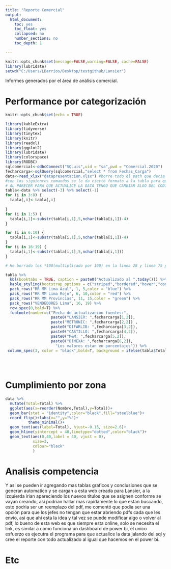 ```yaml
---
title: "Reporte Comercial"
output:
  html_document:
    toc: yes
    toc_float: yes
    collapsed: no
    number_sections: no
    toc_depth: 1

---
```


```r
knitr::opts_chunk$set(message=FALSE,warning=FALSE, cache=FALSE)
library(lubridate)
setwd("C:/Users/LBarrios/Desktop/testgithub/Lansier")
```
Informes generados por el área de análisis comercial.

# Performance por categorización 


```r
knitr::opts_chunk$set(echo = TRUE)

library(kableExtra)
library(tidyverse)
library(tinytex)
library(knitr)
library(readxl)
library(ggplot2)
library(lubridate)
library(colorspace)
library(RODBC)
sqlcomercial<-odbcConnect("SQLuis",uid = "sa",pwd = "Comercial.2020")
fecharcarga<-sqlQuery(sqlcomercial,"select * from Fechas_Carga")
data<-read_xlsx("datapresentacion.xlsx") #borre todo el path que decia C/USERS,etc y lo deje solo en el nombre de el archivo, asi ya no importa donde lo corra siempre y cuando este en el wd
#con los siguientes comandos se le da cierto formato a la tabla para que sea mas facil de presentar la data en una tabla
# AL PARECER PARA QUE ACTUALICE LA DATA TENGO QUE CAMBIAR ALGO DEL CODIGO SINO NO CORRE
tabla<-data %>% select(-3) %>% select(-1)
for (i in 3:8) {
  tabla[,i]<-tabla[,i]
  
}
for (i in 1:5) {
  tabla[i,1]<-substr(tabla[i,1],5,nchar(tabla[i,1])-4)
}

for (i in 6:10) {
  tabla[i,1]<-substr(tabla[i,1],5,nchar(tabla[i,1])-4)
}
for (i in 16:19) {
  tabla[i,1]<-substr(tabla[i,1],5,nchar(tabla[i,1]))
}

# He borrado los *100(multiplicado por 100) en la linea 28 y linea 75 porque ahora mis valores no estan en decimales sino enteros, revisar eso
```

```r

tabla %>%
  kbl(booktabs = TRUE, caption = paste0("Actualizado al ",today())) %>%
  kable_styling(bootstrap_options = c("striped","bordered","hover","condensed","responsive")) %>% 
  pack_rows("RR MM Lima Azul", 1, 5,color = "blue") %>%
  pack_rows("RR MM Lima Rojo", 6, 10,color = "red") %>%
  pack_rows("RR MM Provincias", 11, 15,color = "green") %>%
  pack_rows("VENDEDORES Lima", 16, 19) %>%
  row_spec(0,bold=T) %>% 
  footnote(number=c("Fecha de actualización fuentes:",
                    paste0("LANSIER: ",fecharcarga[1,2]),
                    paste("METRONIC: ",fecharcarga[2,2]) ,
                    paste0("DIFARLIB: ",fecharcarga[3,2]),
                    paste0("CASTILLO: ",fecharcarga[4,2]),
                    paste0("M&M: ",fecharcarga[5,2]),
                    paste0("DIMEXA: ",fecharcarga[6,2]),
                      "Los valores estan en porcentajes")) %>% 
 column_spec(3, color = "black",bold=T, background = ifelse(tabla$Total > 100, "green", ifelse(tabla$Total<80,"red","yellow")))
   
        
 

```

# Cumplimiento por zona
```r
data %>%
  mutate(Total=Total) %>% 
  ggplot(aes(x=reorder(Nombre,Total),y=Total))+
  geom_bar(stat = "identity",color="black",fill="steelblue")+
  coord_flip()+labs(x="",y="%")+
          theme_minimal()+
  geom_text(aes(label=Total), hjust=-0.15, size=2.6)+
  geom_hline(yintercept = 40,linetype="dotted",color="black")+
  geom_text(aes(0,40,label = 40, vjust = 0),
            size=3,
            colour="black"
            )
```

# Analisis competencia
Y asi se pueden ir agregando mas tablas graficos y conclusiones que se generan automatico y se cargan a esta web creada para Lansier, a la izquierda irian apareciendo los nuevos titulos que se asignen conforme se vayan creando, asi podrian hallar mas rapidamente lo que estan buscando, esto podria ser un reemplazo del pdf, me comentó que podia ser una opción para que los jefes no tengan que estar abriendo pdfs cada que les envio, asi que ahi esta la idea y tal vez se puede modificar algo o volver al pdf, lo bueno de esta web es que siempre esta online, solo se necesita el link, es similar a como funciona un dashboard de power bi, el unico esfuerzo es ejecutra el programa para que actualice la data jalando del sql y cree el reporte con todo actualizado al igual que hacemos en el power bi.

# Etc